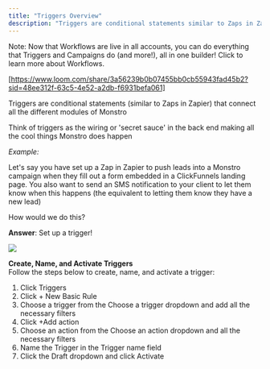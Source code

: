 ```yaml
---
title: "Triggers Overview"
description: "Triggers are conditional statements similar to Zaps in Zapier that connect all the different modules of Monstro"
---
```


Note: Now that Workflows are live in all accounts, you can do everything that Triggers and Campaigns do (and more!), all in one builder!  Click to learn more about Workflows.

[https://www.loom.com/share/3a56239b0b07455bb0cb55943fad45b2?sid=48ee312f-63c5-4e52-a2db-f6931befa061]

Triggers are conditional statements (similar to Zaps in Zapier) that connect all the different modules of Monstro

Think of triggers as the wiring or 'secret sauce' in the back end making all the cool things Monstro does happen

_Example:_

Let's say you have set up a Zap in Zapier to push leads into a Monstro campaign when they fill out a form embedded in a ClickFunnels landing page. You also want to send an SMS notification to your client to let them know when this happens (the equivalent to letting them know they have a new lead)

How would we do this?

**Answer**: Set up a trigger!

![](https://cdn.filestackcontent.com/3DVsa0usR5USmx1HUXrg)

**Create, Name, and Activate Triggers**  
  Follow the steps below to create, name, and activate a trigger:

1.  Click Triggers
2.  Click + New Basic Rule
3.  Choose a trigger from the Choose a trigger dropdown and add all the necessary filters
4.  Click +Add action
5.  Choose an action from the Choose an action dropdown and all the necessary filters
6.  Name the Trigger in the Trigger name field
7.  Click the Draft dropdown and click Activate